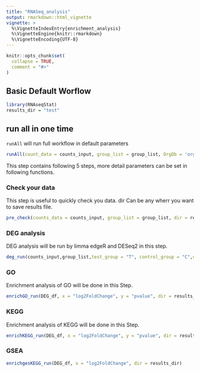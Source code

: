 ```yaml
---
title: "RNASeq_analysis"
output: rmarkdown::html_vignette
vignette: >
  %\VignetteIndexEntry{enrichment_analysis}
  %\VignetteEngine{knitr::rmarkdown}
  %\VignetteEncoding{UTF-8}
---
```


```r
knitr::opts_chunk$set(
  collapse = TRUE,
  comment = "#>"
)
```

## Basic Default Worflow

```r
library(RNAseqStat)
results_dir = "test"
```

## run all in one time

`runAll` will run full workflow in default parameters

```r
runAll(count_data = counts_input, group_list = group_list, OrgDb = 'org.Hs.eg.db', dir = results_dir)
```

This step contains following 5 steps, more detail parameters can be set in following functions.

### Check your data

This step is useful to quickly check you data. dir Can be any wherr you want to save results file.

```r
pre_check(counts_data = counts_input, group_list = group_list, dir = results_dir)
```

### DEG analysis

DEG analysis will be run by limma edgeR and DESeq2 in this step.

```r
deg_run(counts_input,group_list,test_group = "T", control_group = "C",dir = results_dir)
```

### GO

Enrichment analysis of GO will be done in this Step.

```r
enrichGO_run(DEG_df, x = "log2FoldChange", y = "pvalue", dir = results_dir)
```

### KEGG

Enrichment analysis of KEGG will be done in this Step.

```r
enrichKEGG_run(DEG_df, x = "log2FoldChange", y = "pvalue", dir = results_dir)
```

### GSEA

```r
enrichgesKEGG_run(DEG_df, x = "log2FoldChange", dir = results_dir)
```
